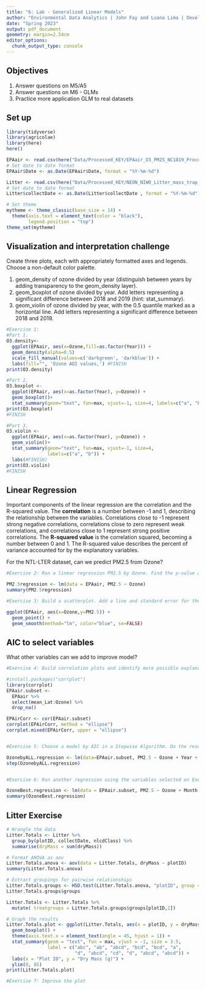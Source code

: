 ```yaml
---
title: "6: Lab - Generalized Linear Models"
author: "Environmental Data Analytics | John Fay and Luana Lima | Developed by Kateri Salk"
date: "Spring 2023"
output: pdf_document
geometry: margin=2.54cm
editor_options: 
  chunk_output_type: console
---
```


## Objectives
1. Answer questions on M5/A5
2. Answer questions on M6 - GLMs
3. Practice more application GLM to real datasets


## Set up
```r
library(tidyverse)
library(agricolae)   
library(here)
here()

EPAair <- read.csv(here("Data/Processed_KEY/EPAair_O3_PM25_NC1819_Processed.csv"), stringsAsFactors = TRUE)
# Set date to date format
EPAair$Date <- as.Date(EPAair$Date, format = "%Y-%m-%d")

Litter <- read.csv(here("Data/Processed_KEY/NEON_NIWO_Litter_mass_trap_Processed.csv"), stringsAsFactors = TRUE)
# Set date to date format
Litter$collectDate <- as.Date(Litter$collectDate , format = "%Y-%m-%d")

# Set theme
mytheme <- theme_classic(base_size = 14) +
  theme(axis.text = element_text(color = "black"), 
        legend.position = "top")
theme_set(mytheme)
```


## Visualization and interpretation challenge

Create three plots, each with appropriately formatted axes and legends. Choose a non-default color palette.

1. geom_density of ozone divided by year (distinguish between years by adding transparency to the geom_density layer).
2. geom_boxplot of ozone divided by year. Add letters representing a significant difference between 2018 and 2019 (hint: stat_summary). 
3. geom_violin of ozone divided by year, with the 0.5 quantile marked as a horizontal line. Add letters representing a significant difference between 2018 and 2019. 

```r
#Exercise 1:
#Part 1.
O3.density<- 
  ggplot(EPAair, aes(x=Ozone,fill=as.factor(Year))) +
  geom_density(alpha=0.5)
  scale_fill_manual(values=c('darkgreen', 'darkblue')) +
  labs(fill="", 'Ozone AQI values,') #FINISH
print(O3.density) 

#Part 2.
O3.boxplot <-
  ggplot(EPAair, aes(x=as.factor(Year), y=Ozone)) +
  geom_boxplot()+
  stat_summary(geom="text", fun=max, vjust=-1, size=4, labels=c("a", "b"))
print(O3.boxplot)
#FINISH

#Part 3.
O3.violin <-
  ggplot(EPAair, aes(x=as.factor(Year), y=Ozone)) +
  geom_violin()+
  stat_summary(geom="text", fun=max, vjust=-1, size=4, 
               labels=c("a", "b")) + 
  labs(#FINISH)
print(O3.violin)
#FINISH

```

## Linear Regression

Important components of the linear regression are the correlation and the R-squared value. The **correlation** is a number between -1 and 1, describing the relationship between the variables. Correlations close to -1 represent strong negative correlations, correlations close to zero represent weak correlations, and correlations close to 1 represent strong positive correlations. The **R-squared value** is the correlation squared, becoming a number between 0 and 1. The R-squared value describes the percent of variance accounted for by the explanatory variables. 

For the NTL-LTER dataset, can we predict PM2.5 from Ozone?

```r

#Exercise 2: Run a linear regression PM2.5 by Ozone. Find the p-value and R-squared value. 

PM2.5regression <- lm(data = EPAair, PM2.5 ~ Ozone)
summary(PM2.5regression)

#Exercise 3: Build a scatterplot. Add a line and standard error for the linear regression. Add the regression equation to the plot

ggplot(EPAair, aes(x=Ozone,y=PM2.5)) +
  geom_point() +
  geom_smooth(method="lm", color="blue", se=FALSE)


```


## AIC to select variables

What other variables can we add to improve model?

```r

#Exercise 4: Build correlation plots and identify more possible explanatory variables to add to the regression.

#install.packages("corrplot")
library(corrplot)
EPAair.subset <- 
  EPAair %>%
  select(mean_Lat:Ozone) %>%
  drop_na()

EPAirCorr <- cor(EPAair.subset)
corrplot(EPAirCorr, method = "ellipse")
corrplot.mixed(EPAirCorr, upper = "ellipse")


#Exercise 5: Choose a model by AIC in a Stepwise Algorithm. Do the results from AIC match the variables you selected on Exercise 4?

OzonebyALL.regression <- lm(data=EPAair.subset, PM2.5 ~ Ozone + Year + Month + mean_Lng + mean_Lat)
step(OzonebyALL.regression)


#Exercise 6: Run another regression using the variables selected on Exercise 6. Compare r-squared value with the one from Exercise 2. 

OzoneBest.regression <- lm(data = EPAair.subset, PM2.5 ~ Ozone + Month + mean_Lng + mean_Lat)
summary(OzoneBest.regression)
```



## Litter Exercise

```r
# Wrangle the data
Litter.Totals <- Litter %>%
  group_by(plotID, collectDate, nlcdClass) %>%
  summarise(dryMass = sum(dryMass))

# Format ANOVA as aov
Litter.Totals.anova <- aov(data = Litter.Totals, dryMass ~ plotID)
summary(Litter.Totals.anova)

# Extract groupings for pairwise relationships
Litter.Totals.groups <- HSD.test(Litter.Totals.anova, "plotID", group = TRUE)
Litter.Totals.groups$groups

Litter.Totals <- Litter.Totals %>%
  mutate( treatgroups = Litter.Totals.groups$groups[plotID,2])

# Graph the results
Litter.Totals.plot <- ggplot(Litter.Totals, aes(x = plotID, y = dryMass)) +
  geom_boxplot() +
  theme(axis.text.x = element_text(angle = 45, hjust = 1)) +
  stat_summary(geom = "text", fun = max, vjust = -1, size = 3.5,
               label = c("abc", "ab", "abcd", "bcd", "bcd", "a", 
                         "d", "abcd", "cd", "d", "abcd", "abcd")) +
  labs(x = "Plot ID", y = "Dry Mass (g)") +
  ylim(0, 85)
print(Litter.Totals.plot)

```

```r
#Exercise 7: Improve the plot


```
